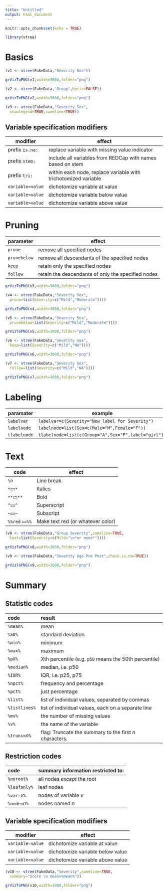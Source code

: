 ```yaml
---
title: "Untitled"
output: html_document
---
```


```r
knitr::opts_chunk$set(echo = TRUE)
```

```r
library(vtree)
```

# Basics

```r
(v1 <- vtree(FakeData,"Severity Sex"))
```

```r
grVizToPNG(v1,width=3000,folder="png")
```

```r
(v2 <- vtree(FakeData,"Group",horiz=FALSE))
```

```r
grVizToPNG(v2,width=3000,folder="png")
```

```r
(v3 <- vtree(FakeData,"Severity Sex",
  showlegend=TRUE,sameline=TRUE))
```

## Variable specification modifiers

modifier         | effect
-----------------|-------------------------------------------------
prefix `is.na:`  | replace variable with missing value indicator
prefix `stem:`   | include all variables from REDCap with names based on stem
prefix `tri:`    | within each node, replace variable with trichotomized variable 
`variable=value` | dichotomize variable at value
`variable<value` | dichotomize variable below value
`variable>value` | dichotomize variable above value

# Pruning

parameter     | effect
--------------|---------------------------------------------------
`prune`       | remove all specified nodes
`prunebelow`  | remove all descendants of the specified nodes
`keep`        | retain only the specified nodes
`follow`      | retain the descendants of only the specified nodes

```r
grVizToPNG(v3,width=3000,folder="png")
```

```r
(v4 <- vtree(FakeData,"Severity Sex",
  prune=list(Severity=c("Mild","Moderate"))))
```

```r
grVizToPNG(v4,width=3000,folder="png")
```

```r
(v5 <- vtree(FakeData,"Severity Sex",
  prunebelow=list(Severity=c("Mild","Moderate"))))
```

```r
grVizToPNG(v5,width=3000,folder="png")
```

```r
(v6 <- vtree(FakeData,"Severity Sex",
  keep=list(Severity=c("Mild","NA"))))
```

```r
grVizToPNG(v6,width=3000,folder="png")
```

```r
(v7 <- vtree(FakeData,"Severity Sex",
  follow=list(Severity=c("Mild","NA"))))
```

```r
grVizToPNG(v7,width=3000,folder="png")
```

# Labeling

**paramater** | **example**
--------------|----------------------------------------------
`labelvar`    | `labelvar=c(Severity="New label for Severity")`
`labelnode`   | `labelnode=list(Sex=c(Male="M",Female="F"))`
`tlabelnode`  | `tlabelnode=list(c(Group="A",Sex="F",label="girl"))`


# Text

code                  | effect
----------------------|--------------------------
`\n `                 | Line break
`*`&rect;`*`          | Italics
`**`&rect;`**`        | Bold
`^`&rect;`^`          | Superscript
`~`&rect;`~`          | Subscript
`%%red` &rect;`%%`    | Make text red (or whatever color)

```r
(v8 <- vtree(FakeData,"Group Severity",sameline=TRUE,
  text=list(Severity=c(Mild="\n*or none*"))))
```

```r
grVizToPNG(v8,width=3000,folder="png")
```

```r
(v9 <- vtree(FakeData,"Severity Age Pre Post",check.is.na=TRUE))
```

```r
grVizToPNG(v9,width=3000,folder="png")
```

# Summary

## Statistic codes

**code**        | **result**
:---------------|:-------------------------------------------------------------------
`%mean%`        |  mean
`%SD%`          |  standard deviation
`%min%`         |  minimum
`%max%`         |  maximum
`%pX%`          |  Xth percentile (e.g. `p50` means the 50th percentile)
`%median%`      |  median, i.e. p50
`%IQR%`         |  IQR, i.e. p25, p75
`%npct%`        |  frequency and percentage
`%pct%`         |  just percentage
`%list%`        |  list of individual values, separated by commas
`%listlines%`   |  list of individual values, each on a separate line
`%mv%`          |  the number of missing values
`%v%`           |  the name of the variable
`%trunc=`*n*`%` |  flag: Truncate the summary to the first *n* characters. 

## Restriction codes

**code**        | **summary information restricted to:**
:---------------|:---------------------------------------
`%noroot%`      | all nodes *except* the root
`%leafonly%`    | leaf nodes
`%var=`*v*`%`   | nodes of variable *v*
`%node=`*n*`%`  | nodes named *n*


## Variable specification modifiers

modifier         | effect
-----------------|-------------------------------------------------
`variable=value` | dichotomize variable at value
`variable<value` | dichotomize variable below value
`variable>value` | dichotomize variable above value


```r
(v10 <- vtree(FakeData,"Severity",sameline=TRUE,
  summary="Score \n mean=%mean%"))
```

```r
grVizToPNG(v10,width=3000,folder="png")
```
